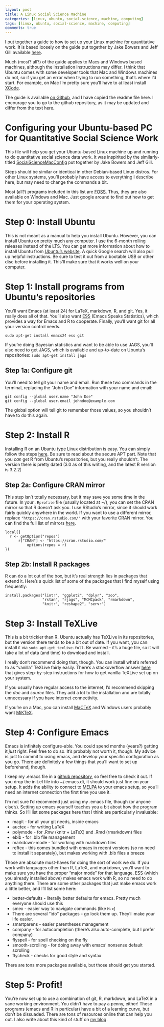 ```yaml
---
layout: post
title: A Linux Social Science Machine
categories: [linux, ubuntu, social-science, machine, computing]
tags: [linux, ubuntu, social-science, machine, computing]
comments: true
---
```


I put together a guide to how to set up your Linux machine for
quantitative work. It is based loosely on the guide put together by
Jake Bowers and Jeff Gill available
[here](https://github.com/jwbowers/SocialScienceMacConfig).

Much (most? all?) of the guide applies to Macs and Windows based
machines, although the installation instructions may differ. I think
that Ubuntu comes with some developer tools that Mac and Windows
machines do not, so if you get an error when trying to run something,
that's where I'd start. For example, on Mac I'm pretty sure you'll
have to at least install [XCode](https://developer.apple.com/xcode/).

The guide is available
[on Github](https://github.com/jabranham/SocialScienceLinuxConfig),
and I have copied the readme file here. I encourage you to go to the
github repository, as it may be updated and differ from the text
here. 

# Configuring your Ubuntu-based PC for Quantitative Social Science Work
This file will help you get your Ubuntu-based Linux machine up and
running to do quantitative social science data work. It was inspirited
by the similarly-titled
[SocialScienceMacConfig](https://github.com/jwbowers/SocialScienceMacConfig)
put together by Jake Bowers and Jeff Gill.

Steps should be similar or identical in other Debian-based Linux
distros. For other Linux systems, you'll probably have access to
everything I describe here, but may need to change the commands a
bit.

Most (all?) programs included in this list are
[FOSS](https://en.wikipedia.org/wiki/Free_and_open-source_software). Thus,
they are also available on Windows and Mac. Just
google around to find out how to get them for your operating system. 

# Step 0: Install Ubuntu
This is not meant as a manual to help you install Ubuntu. However,
you can install Ubuntu on pretty much any computer. I use the 6-month
rolling releases instead of the LTS. You can get more information
about how to install Ubuntu from
[Ubuntu's website](http://www.ubuntu.com/). A quick Google search will
also pull up helpful instructions. Be sure to test it out from a
bootable USB or other disc before installing it. This'll make sure
that it works well on your computer. 

# Step 1: Install programs from Ubuntu's repositories
You'll want Emacs (at least 24) for LaTeX, markdown, R, and git. Yes,
it really does all of that. You'll also want
[ESS](http://ess.r-project.org/) (Emacs Speaks Statistics), which
provides a way for Emacs and R to cooperate. Finally, you'll want git
for all your version control needs. 

    sudo apt-get install emacs24 ess git

If you're doing Bayesian statistics and want to be able to use JAGS,
you'll also need to get JAGS, which is available and up-to-date on
Ubuntu's repositories: `sudo apt-get install jags`

## Step 1a: Configure git
You'll need to tell git your name and email. Run these two commands in
the terminal, replacing the "John Doe" information with your name and
email:

    git config --global user.name "John Doe"
    git config --global user.email johndoe@example.com

The global option will tell git to remember those values, so you
shouldn't have to do this again. 

# Step 2: Install R
Installing R on an Ubuntu type Linux distribution is easy. You can
simply follow the steps
[here](https://cran.r-project.org/bin/linux/ubuntu/README). Be sure to
read about the secure APT part. Note that you *can* get R from
Ubuntu's repositories, but you really shouldn't. The version there is
pretty dated (3.0 as of this writing, and the latest R version is 3.2.2)

## Step 2a: Configure CRAN mirror
This step isn't totally necessary, but it may save you some time in
the future. In your `.Rprofile` file (usually located at ~/), you can
set the CRAN mirror so that R doesn't ask you. I use RStudio's mirror,
since it should work fairly quickly anywhere in the world. If you want
to use a different mirror, replace `"https://cran.rstudio.com/"` with
your favorite CRAN mirror. You can find the full list of mirrors
[here](https://cran.r-project.org/mirrors.html). 

    local({
      r <- getOption("repos")
          r["CRAN"] <- "https://cran.rstudio.com/"
              options(repos = r)
    })

## Step 2b: Install R packages
R can do a lot out of the box, but it's real strength lies in packages
that extend it. Here's a quick list of some of the packages that I
find myself using frequently:

    install.packages("lintr", "ggplot2", "dplyr", "zoo",
                     "rstan", "rjags", "MCMCpack", "rmarkdown",
                     "knitr", "reshape2", "servr")

# Step 3: Install TeXLive
This is a bit trickier than R. Ubuntu actually has TeXLive in its
repositories, but the version there tends to be a bit out of date. If
you want, you can install it via `sudo apt-get texlive-full`. Be
warned - it's a huge file, so it will take a lot of data (and time) to
download and install.

I really don't recommend doing that, though. You can install what's
referred to as "vanilla" TeXLive fairly easily. There's a stackoverflow
answer [here](http://tex.stackexchange.com/a/95373) that gives
step-by-step instructions for how to get vanilla TeXLive set up on
your system.

If you usually have regular access to the internet, I'd recommend
skipping the *doc* and *source*  files. They add a lot to the
installation and are totally unnecessary if you have internet
connectivity. 

If you're on a Mac, you can install [MaCTeX](https://tug.org/mactex/) and Windows users probably
want [MiKTeX](http://www.miktex.org/). 

# Step 4: Configure Emacs
Emacs is infinitely configure-able. You could spend months (years?)
getting it *just* right. Feel free to do so. It's probably not worth
it, though. My advice is just to commit to using emacs, and develop
your specific configuration as you go. There are definitely a few
things that you'll want to set up beforehand, though.

I keep my .emacs file in
a [github repository](https://github.com/jabranham/emacs), so feel
free to check it out. If you drop the init.el file into ~/.emacs.d/,
it should work just fine on your setup. It adds the ability to connect
to [MELPA](https://melpa.org/) to your emacs setup, so you'll need an
internet connection the first time you use it.

I'm not sure I'd recommend just using my .emacs file, though (or
anyone else's). Setting up emacs yourself teaches you a bit about how
the program thinks. So I'll list some packages here that I think are
particularly invaluable:

* magit - for all your git needs, inside emacs
* auctex - for writing LaTeX
* polymode - for .Rnw (knitr + LaTeX) and .Rmd (rmarkdown) files
* ebib - for .bib file management
* markdown-mode - for working with markdown files
* reftex - this comes bundled with emacs in recent versions (so no
  need to install it separately), but makes
  working with .bib files a breeze 

Those are absolute must-haves for doing the sort of work we do. If you
work with languages other than R, LaTeX, and markdown, you'll want to
make sure you have the proper "major mode" for that language. ESS
(which you already installed above) makes emacs work with R, so no
need to do anything there. There are some other packages that just
make emacs work a little better, and I'll list some here:

* better-defaults - literally better defaults for emacs. Pretty much
everyone should use this
* smex - easier way to navigate commands (like `M-x`)
* There are several "ido" packages - go look them up. They'll make
your life easier.
* smartparens - easier parentheses management
* company - for autocompletion (there's also auto-complete, but I
prefer company)
* flyspell - for spell checking on the fly
* smooth-scrolling - for doing away with emacs' nonsense default
scrolling
* flycheck - checks for good style and syntax

There are tons more packages available, but those should get you
started. 

# Step 5: Profit!
You're now set up to use a combination of git, R, markdown, and LaTeX
in a sane working environment. You didn't have to pay a penny, either!
These programs (emacs and R in particular) have a bit of a learning
curve, but don't be dissuaded. There are tons of resources online that
can help you out. I also write about this kind of stuff on
[my blog](https://jabranham.github.io). 
